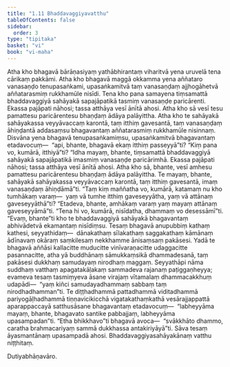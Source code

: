 ```yaml
---
title: "1.11 Bhaddavaggiyavatthu"
tableOfContents: false
sidebar:
  order: 3
type: "tipitaka"
basket: "vi"
book: "vi-maha"
---
```



<DynamicBreadcrumb />

<Division number="36" book="vi-maha">

<Paragraph number="152" book="vi-maha">
Atha kho bhagavā bārāṇasiyaṃ yathābhirantaṃ viharitvā yena uruvelā tena cārikaṃ pakkāmi. Atha kho bhagavā maggā okkamma yena aññataro vanasaṇḍo tenupasaṅkami, upasaṅkamitvā taṃ vanasaṇḍaṃ ajjhogāhetvā aññatarasmiṃ rukkhamūle nisīdi. Tena kho pana samayena tiṃsamattā bhaddavaggiyā sahāyakā sapajāpatikā tasmiṃ vanasaṇḍe paricārenti. Ekassa pajāpati nāhosi; tassa atthāya vesī ānītā ahosi. Atha kho sā vesī tesu pamattesu paricārentesu bhaṇḍaṃ ādāya palāyittha. Atha kho te sahāyakā sahāyakassa veyyāvaccaṃ karontā, taṃ itthiṃ gavesantā, taṃ vanasaṇḍaṃ āhiṇḍantā addasaṃsu bhagavantaṃ aññatarasmiṃ rukkhamūle nisinnaṃ. Disvāna yena bhagavā tenupasaṅkamiṃsu, upasaṅkamitvā bhagavantaṃ etadavocuṃ—  “api, bhante, bhagavā ekaṃ itthiṃ passeyyā”ti? “Kiṃ pana vo, kumārā, itthiyā”ti? “Idha mayaṃ, bhante, tiṃsamattā bhaddavaggiyā sahāyakā sapajāpatikā imasmiṃ vanasaṇḍe paricārimhā. Ekassa pajāpati nāhosi; tassa atthāya vesī ānītā ahosi. Atha kho sā, bhante, vesī amhesu pamattesu paricārentesu bhaṇḍaṃ ādāya palāyittha. Te mayaṃ, bhante, sahāyakā sahāyakassa veyyāvaccaṃ karontā, taṃ itthiṃ gavesantā, imaṃ vanasaṇḍaṃ āhiṇḍāmā”ti. “Taṃ kiṃ maññatha vo, kumārā, katamaṃ nu kho tumhākaṃ varaṃ—  yaṃ vā tumhe itthiṃ gaveseyyātha, yaṃ vā attānaṃ gaveseyyāthā”ti? “Etadeva, bhante, amhākaṃ varaṃ yaṃ mayaṃ attānaṃ gaveseyyāmā”ti. “Tena hi vo, kumārā, nisīdatha, dhammaṃ vo desessāmī”ti. “Evaṃ, bhante”ti kho te bhaddavaggiyā sahāyakā bhagavantaṃ abhivādetvā ekamantaṃ nisīdiṃsu.
</Paragraph>

<Paragraph number="153" book="vi-maha">
Tesaṃ bhagavā anupubbiṃ kathaṃ kathesi, seyyathidaṃ—  dānakathaṃ sīlakathaṃ saggakathaṃ kāmānaṃ ādīnavaṃ okāraṃ saṃkilesaṃ nekkhamme ānisaṃsaṃ pakāsesi. Yadā te bhagavā aññāsi kallacitte muducitte vinīvaraṇacitte udaggacitte pasannacitte, atha yā buddhānaṃ sāmukkaṃsikā dhammadesanā, taṃ pakāsesi dukkhaṃ samudayaṃ nirodhaṃ maggaṃ. Seyyathāpi nāma suddhaṃ vatthaṃ apagatakāḷakaṃ sammadeva rajanaṃ paṭiggaṇheyya; evameva tesaṃ tasmiṃyeva āsane virajaṃ vītamalaṃ dhammacakkhuṃ udapādi—  “yaṃ kiñci samudayadhammaṃ sabbaṃ taṃ nirodhadhamman”ti. Te diṭṭhadhammā pattadhammā viditadhammā pariyogāḷhadhammā tiṇṇavicikicchā vigatakathaṃkathā vesārajjappattā aparappaccayā satthusāsane bhagavantaṃ etadavocuṃ—  “labheyyāma mayaṃ, bhante, bhagavato santike pabbajjaṃ, labheyyāma upasampadan”ti. “Etha bhikkhavo”ti bhagavā avoca—  “svākkhāto dhammo, caratha brahmacariyaṃ sammā dukkhassa antakiriyāyā”ti. Sāva tesaṃ āyasmantānaṃ upasampadā ahosi.

</Paragraph>
</Division>

<Paragraph number="154" type="center" book="vi-maha">
Bhaddavaggiyasahāyakānaṃ vatthu niṭṭhitaṃ.

  
Dutiyabhāṇavāro.
</Paragraph>